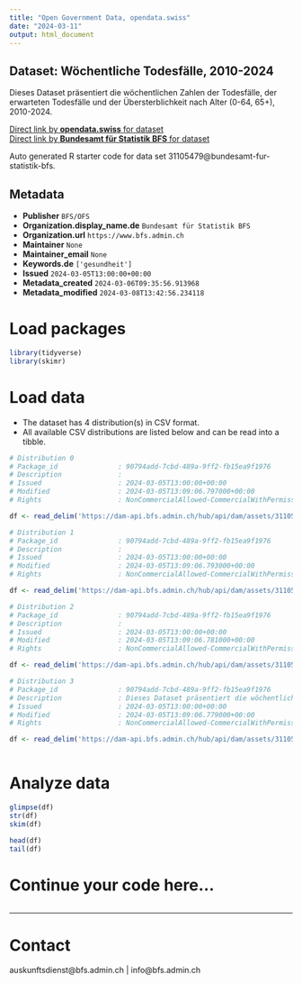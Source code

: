 ```yaml
---
title: "Open Government Data, opendata.swiss"
date: "2024-03-11"
output: html_document
---
```


## Dataset: Wöchentliche Todesfälle, 2010-2024

Dieses Dataset präsentiert die wöchentlichen Zahlen der Todesfälle, der erwarteten Todesfälle und der Übersterblichkeit nach Alter (0-64, 65+), 2010-2024.

[Direct link by **opendata.swiss** for dataset](https://opendata.swiss/de/dataset/wochentliche-todesfalle-2010-20241)<br>
[Direct link by **Bundesamt für Statistik BFS** for dataset](https://www.bfs.admin.ch/asset/de/ts-d-14.03.04.03-wr)

Auto generated R starter code for data set 31105479@bundesamt-fur-statistik-bfs.

## Metadata

- **Publisher** `BFS/OFS`
- **Organization.display_name.de** `Bundesamt für Statistik BFS`
- **Organization.url** `https://www.bfs.admin.ch`
- **Maintainer** `None`
- **Maintainer_email** `None`
- **Keywords.de** `['gesundheit']`
- **Issued** `2024-03-05T13:00:00+00:00`
- **Metadata_created** `2024-03-06T09:35:56.913968`
- **Metadata_modified** `2024-03-08T13:42:56.234118`


# Load packages

```r

library(tidyverse)
library(skimr)

```

# Load data

-   The dataset has 4 distribution(s) in CSV format.
-   All available CSV distributions are listed below and can be read into a tibble.

```r

# Distribution 0
# Package_id               : 90794add-7cbd-489a-9ff2-fb15ea9f1976
# Description              : 
# Issued                   : 2024-03-05T13:00:00+00:00
# Modified                 : 2024-03-05T13:09:06.797000+00:00
# Rights                   : NonCommercialAllowed-CommercialWithPermission-ReferenceRequired

df <- read_delim('https://dam-api.bfs.admin.ch/hub/api/dam/assets/31105494/master')

# Distribution 1
# Package_id               : 90794add-7cbd-489a-9ff2-fb15ea9f1976
# Description              : 
# Issued                   : 2024-03-05T13:00:00+00:00
# Modified                 : 2024-03-05T13:09:06.793000+00:00
# Rights                   : NonCommercialAllowed-CommercialWithPermission-ReferenceRequired

df <- read_delim('https://dam-api.bfs.admin.ch/hub/api/dam/assets/31105488/master')

# Distribution 2
# Package_id               : 90794add-7cbd-489a-9ff2-fb15ea9f1976
# Description              : 
# Issued                   : 2024-03-05T13:00:00+00:00
# Modified                 : 2024-03-05T13:09:06.781000+00:00
# Rights                   : NonCommercialAllowed-CommercialWithPermission-ReferenceRequired

df <- read_delim('https://dam-api.bfs.admin.ch/hub/api/dam/assets/31105501/master')

# Distribution 3
# Package_id               : 90794add-7cbd-489a-9ff2-fb15ea9f1976
# Description              : Dieses Dataset präsentiert die wöchentlichen Zahlen der Todesfälle, der erwarteten Todesfälle und der Übersterblichkeit nach Alter (0-64, 65+), 2010-2024.
# Issued                   : 2024-03-05T13:00:00+00:00
# Modified                 : 2024-03-05T13:09:06.779000+00:00
# Rights                   : NonCommercialAllowed-CommercialWithPermission-ReferenceRequired

df <- read_delim('https://dam-api.bfs.admin.ch/hub/api/dam/assets/31105497/master')



```

# Analyze data

```r

glimpse(df)
str(df)
skim(df)

head(df)
tail(df)

```

# Continue your code here...

```r

```

------------------------------------------------------------------------

# Contact

auskunftsdienst@bfs.admin.ch | info@bfs.admin.ch
